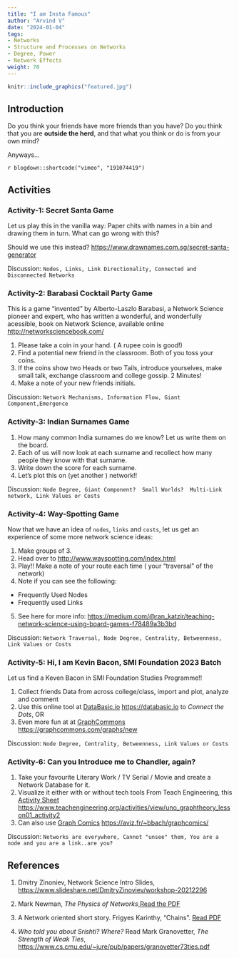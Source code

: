 ```yaml
---
title: "I am Insta Famous"
author: "Arvind V"
date: "2024-01-04"
tags:
- Networks
- Structure and Processes on Networks
- Degree, Power
- Network Effects
weight: 70
---
```


```r
knitr::include_graphics("featured.jpg")
```

## Introduction

Do you think your friends have more friends than you have? Do you think that you are **outside the herd**, and that what you think or do is from your own mind?

Anyways...

`r blogdown::shortcode("vimeo", "191074419")`

## Activities

### Activity-1: Secret Santa Game

Let us play this in the vanilla way: Paper chits with names in a bin and drawing them in turn. What can go wrong with this?

Should we use this instead? <https://www.drawnames.com.sg/secret-santa-generator>

Discussion: `Nodes, Links, Link Directionality, Connected and Disconnected Networks`

### Activity-2: Barabasi Cocktail Party Game

This is a game "invented" by Alberto-Laszlo Barabasi, a Network Science pioneer and expert, who has written a wonderful, and wonderfully acessible, book on Network Science, available online <http://networksciencebook.com/>

1.  Please take a coin in your hand. ( A rupee coin is good!)
2.  Find a potential new friend in the classroom. Both of you toss your coins.
3.  If the coins show two Heads or two Tails, introduce yourselves, make small talk, exchange classroom and college gossip. 2 Minutes!
4.  Make a note of your new friends initials.

Discussion: `Network Mechanisms, Information Flow, Giant Component,Emergence`

### Activity-3: Indian Surnames Game

1.  How many common India surnames do we know? Let us write them on the board.
2.  Each of us will now look at each surname and recollect how many people they know with that surname.
3.  Write down the score for each surname.
4.  Let's plot this on (yet another ) network!!

Discussion: `Node Degree, Giant Component?  Small Worlds?  Multi-Link network, Link Values or Costs`

### Activity-4: Way-Spotting Game

Now that we have an idea of `nodes`, `links` and `costs`, let us get an experience of some more network science ideas:

1.  Make groups of 3.
2.  Head over to <http://www.wayspotting.com/index.html>
3.  Play!! Make a note of your route each time ( your "traversal" of the network)
4.  Note if you can see the following:

-   Frequently Used Nodes
-   Frequently used Links

5.  See here for more info: [https://medium.com/\@ran_katzir/teaching-network-science-using-board-games-f78489a3b3bd](https://medium.com/@ran_katzir/teaching-network-science-using-board-games-f78489a3b3bd){.uri}

Discussion: `Network Traversal, Node Degree, Centrality, Betweenness, Link Values or Costs`

### Activity-5: Hi, I am Kevin Bacon, SMI Foundation 2023 Batch

Let us find a Keven Bacon in SMI Foundation Studies Programme!!

1.  Collect friends Data from across college/class, import and plot, analyze and comment
2.  Use this online tool at [DataBasic.io](https://databasic.io) <https://databasic.io> to *Connect the Dots*, OR
3.  Even more fun at at [GraphCommons](https://graphcommons.com/graphs/new) <https://graphcommons.com/graphs/new>

Discussion: `Node Degree, Centrality, Betweenness, Link Values or Costs`

### Activity-6: Can you Introduce me to Chandler, again?

1.  Take your favourite Literary Work / TV Serial / Movie and create a Network Database for it.
2.  Visualize it either with or without tech tools From Teach Engineering, this [Activity Sheet](https://www.teachengineering.org/activities/view/uno_graphtheory_lesson01_activity2) <https://www.teachengineering.org/activities/view/uno_graphtheory_lesson01_activity2>
3.  Can also use [Graph Comics](https://aviz.fr/~bbach/graphcomics/) <https://aviz.fr/~bbach/graphcomics/>

Discussion: `Networks are everywhere, Cannot "unsee" them, You are a node and you are a link..are you?`

## References

1.  Dmitry Zinoniev, Network Science Intro Slides, <https://www.slideshare.net/DmitryZinoviev/workshop-20212296>

2.  Mark Newman, *The Physics of Networks*,[Read the PDF](Mark-Newman-Physics-of-Networks.pdf)

3.  A Network oriented short story. Frigyes Karinthy, "Chains". [Read PDF](http://vadeker.net/articles/Karinthy-Chain-Links_1929.pdf)

4.  *Who told you about Srishti? Where?* Read Mark Granovetter, *The Strength of Weak Ties*, <https://www.cs.cmu.edu/~jure/pub/papers/granovetter73ties.pdf>
